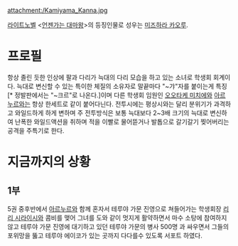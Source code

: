 attachment:/Kamiyama_Kanna.jpg

[[라이트노벨]] <[[언젠가는 대마왕]]>의 등징인물로 성우는 [[미즈하라 카오루]].

= 프로필 =
항상 졸린 듯한 인상에 팔과 다리가 늑대의 다리 모습을 하고 있는 소녀로 학생회 회계이다. 늑대로 변신할 수 있는 특이한 체질의 소유자로 말끝마다 "~갸"자를 붙이는게 특징[* 정발판에서는 "~크르"로 나온다.]이며 다른 학생회 임원인 [[오오타케 미치에]]와 [[아르누르]]와는 항상 한세트로 같이 붙어다닌다. 전투시에는 평상시와는 달리 분위기가 과격하고 와일드하게 하게 변하며 주 전투방식은 보통 늑대보다 2~3배 크기의 늑대로 변신하여 난폭한 와일드액션을 취하며 적을 이빨로 물어뜯거나 발톱으로 갈기갈기 찢어버리는 공격을 주특기로 한다.

= 지금까지의 상황 =
== 1부 ==
5권 중후반에서 [[아르누르]]와 함께 혼자서 테루야 가문 진영으로 쳐들어가는 학생회장 [[리리 시라이시]]와 콤비를 맺어 그녀를 도와 같이 멋지게 활약하면서 마수 소탕에 참여하지 않고 테루야 가문 진영에 대기하고 있던 테루야 가문의 병사 500명 과 싸우면서 그들의 포위망을 뚫고 테루야 에이코가 있는 곳까지 다다를수 있도록 서포트 하였다.
